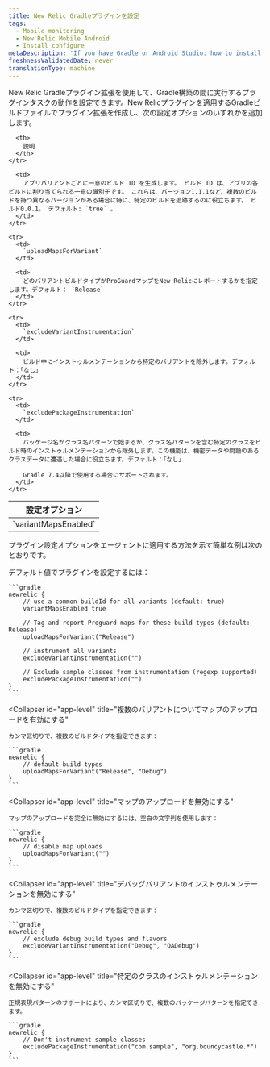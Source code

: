 ```yaml
---
title: New Relic Gradleプラグインを設定
tags:
  - Mobile monitoring
  - New Relic Mobile Android
  - Install configure
metaDescription: 'If you have Gradle or Android Studio: how to install New Relic mobile monitoring.'
freshnessValidatedDate: never
translationType: machine
---
```


New Relic Gradleプラグイン拡張を使用して、Gradle構築の間に実行するプラグインタスクの動作を設定できます。New Relicプラグインを適用するGradleビルドファイルでプラグイン拡張を作成し、次の設定オプションのいずれかを追加します。

<table>
  <thead>
    <tr>
      <th style={{ width: "220px" }}>
        設定オプション
      </th>

      <th>
        説明
      </th>
    </tr>
  </thead>

  <tbody>
    <tr>
      <td>
        `variantMapsEnabled`
      </td>

      <td>
        アプリバリアントごとに一意のビルド ID を生成します。 ビルド ID は、アプリの各ビルドに割り当てられる一意の識別子です。 これらは、バージョン1.1.1など、複数のビルドを持つ異なるバージョンがある場合に特に、特定のビルドを追跡するのに役立ちます。 ビルド0.0.1。 デフォルト: `true` 。
      </td>
    </tr>

    <tr>
      <td>
        `uploadMapsForVariant`
      </td>

      <td>
        どのバリアントビルドタイプがProGuardマップをNew Relicにレポートするかを指定します。デフォルト： `Release`
      </td>
    </tr>

    <tr>
      <td>
        `excludeVariantInstrumentation`
      </td>

      <td>
        ビルド中にインストゥルメンテーションから特定のバリアントを除外します。デフォルト：「なし」
      </td>
    </tr>

    <tr>
      <td>
        `excludePackageInstrumentation`
      </td>

      <td>
        パッケージ名がクラス名パターンで始まるか、クラス名パターンを含む特定のクラスをビルド時のインストゥルメンテーションから除外します。この機能は、機密データや問題のあるクラスデータに遭遇した場合に役立ちます。デフォルト：「なし」

        Gradle 7.4以降で使用する場合にサポートされます。
      </td>
    </tr>
  </tbody>
</table>

プラグイン設定オプションをエージェントに適用する方法を示す簡単な例は次のとおりです。

<CollapserGroup>
  <Collapser
    id="app-level"
    title="アプリケーションレベルのbuild.gradleの例"
  >
    デフォルト値でプラグインを設定するには：

    ```gradle
    newrelic {
        // use a common buildId for all variants (default: true)
        variantMapsEnabled true

        // Tag and report Proguard maps for these build types (default: Release)
        uploadMapsForVariant("Release")

        // instrument all variants
        excludeVariantInstrumentation("")

        // Exclude sample classes from instrumentation (regexp supported)
        excludePackageInstrumentation("")
    }
    ```
  </Collapser>

  <Collapser
    id="app-level"
    title="複数のバリアントについてマップのアップロードを有効にする"
  >
    カンマ区切りで、複数のビルドタイプを指定できます：

    ```gradle
    newrelic {
        // default build types
        uploadMapsForVariant("Release", "Debug")
    }
    ```
  </Collapser>

  <Collapser
    id="app-level"
    title="マップのアップロードを無効にする"
  >
    マップのアップロードを完全に無効にするには、空白の文字列を使用します：

    ```gradle
    newrelic {
        // disable map uploads
        uploadMapsForVariant("")
    }
    ```
  </Collapser>

  <Collapser
    id="app-level"
    title="デバッグバリアントのインストゥルメンテーションを無効にする"
  >
    カンマ区切りで、複数のビルドタイプを指定できます：

    ```gradle
    newrelic {
        // exclude debug build types and flavors
        excludeVariantInstrumentation("Debug", "QADebug")
    }
    ```
  </Collapser>

  <Collapser
    id="app-level"
    title="特定のクラスのインストゥルメンテーションを無効にする"
  >
    正規表現パターンのサポートにより、カンマ区切りで、複数のパッケージパターンを指定できます。

    ```gradle
    newrelic {
        // Don't instrument sample classes
        excludePackageInstrumentation("com.sample", "org.bouncycastle.*")
    }
    ```
  </Collapser>
</CollapserGroup>
